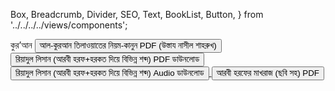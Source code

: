   Box,
  Breadcrumb,
  Divider,
  SEO,
  Text,
  BookList,
  Button,
} from '../../../../views/components';

<SEO pageTitle="কুর’আন" />
<Box maxWidth={960} margin="0 auto" padding={{ xs: 3, sm: 4 }}>

<Text variant="h2" textAlign="center">
  কুর’আন
</Text>
<Divider />
<Breadcrumb
  links={[
    { url: '/', name: 'নীড়পাতা' },
    { url: '/study-materials/', name: 'শিক্ষাপোকরণ' },
    {
      url: '/study-materials/quran-and-hadith',
      name: 'কুর্‌আন ও হাদীস',
    },
    {
      url: '/study-materials/quran-and-hadith/quran-and-tazweed',
      name: 'কুর’আন ও তাজউইদ',
      isCurrentPage: true,
    },
  ]}
/>
<Divider />

<Box textAlign="center" mt={32}>
  <a
    href="https://drive.google.com/file/d/1RVuyyJg94WpQAbbKH-ZE8vXwojHOo3fz/view?usp=sharing"
    target="_blank"
    rel="noreferrer noopener"
  >
    <Button variant="primary">
      আল-কুরআন তিলাওয়াতের নিয়ম-কানুন PDF (উস্তায নাসীল শাহরুখ)
    </Button>
  </a>
</Box>

<Box textAlign="center" mt={3}>
  <a
    href="https://drive.google.com/file/d/1zjGqEfpH3rInFS-UJx_jQ7_ZZ5jfgD8u/view?usp=sharing"
    target="_blank"
    rel="noreferrer noopener"
  >
    <Button variant="primary">
      রিয়াদুল লিসান (আরবী হরফ+হরকত দিয়ে বিভিন্ন শব্দ) PDF ডাউনলোড
    </Button>
  </a>
</Box>

<Box textAlign="center" mt={3}>
  <a
    href="https://drive.google.com/drive/folders/1NBnF2V4exyQkJFe3p071zrBEATkX-pbv?usp=sharing"
    target="_blank"
    rel="noreferrer noopener"
  >
    <Button variant="primary">
      রিয়াদুল লিসান (আরবী হরফ+হরকত দিয়ে বিভিন্ন শব্দ) Audio ডাউনলোড
    </Button>
  </a>
</Box>

<Box textAlign="center" mt={3}>
  <a
    href="https://drive.google.com/file/d/1mkY0vNPYxsy3iUEBBY5G_WCIXaY6ibGF/view?usp=sharing"
    target="_blank"
    rel="noreferrer noopener"
  >
    <Button variant="primary">আরবী হরফের মাখরাজ (ছবি সহ) PDF</Button>
  </a>
</Box>

</Box>
